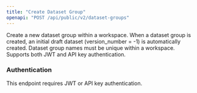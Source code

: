 ```yaml
---
title: "Create Dataset Group"
openapi: "POST /api/public/v2/dataset-groups"
---
```


Create a new dataset group within a workspace. When a dataset group is created, an initial draft dataset (version_number = -1) is automatically created. Dataset group names must be unique within a workspace. Supports both JWT and API key authentication.

### Authentication

This endpoint requires JWT or API key authentication.
